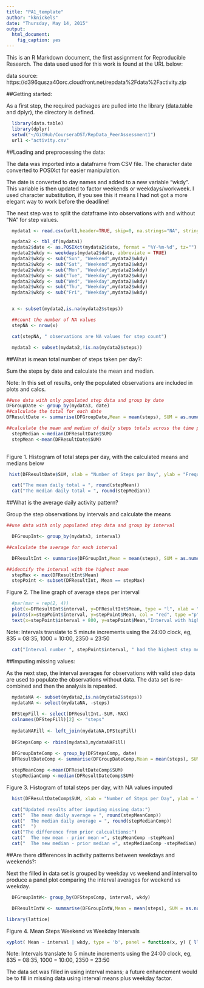 ```yaml
---
title: "PA1_template"
author: "kknickels"
date: "Thursday, May 14, 2015"
output:
  html_document:
    fig_caption: yes
---
```


This is an R Markdown document, the first assignment for Reproducible Research.  The data used used for this work is found at the URL below: 

data source:  https://d396qusza40orc.cloudfront.net/repdata%2Fdata%2Factivity.zip

##Getting started:

As a first step, the required packages are pulled into the library (data.table and dplyr), the directory is defined.
```r
  
  library(data.table)
  library(dplyr)
  setwd("~/GitHub/CourseraDST/RepData_PeerAssessment1")
  url1 <-"activity.csv"
```


##Loading and preprocessing the data:

The data was imported into a dataframe from CSV file.  The character date converted to POSIXct for easier manipulation.

The date is converted to day names and added to a new variable "wkdy".  This variable is then updated to factor weekends or weekdays/workweek.  I used character substitution, if you see this it means I had not got a more elegant way to work before the deadline!

The next step was to split the dataframe into observations with and without "NA" for step values.

```r
  
  mydata1 <- read.csv(url1,header=TRUE, skip=0, na.strings="NA", stringsAsFactors=FALSE,nrows=-1L)

  mydata2 <- tbl_df(mydata1)
  mydata2$date <- as.POSIXct(mydata2$date, format = "%Y-%m-%d", tz="")
  mydata2$wkdy <- weekdays(mydata2$date, abbreviate = TRUE)
  mydata2$wkdy <- sub("Sun", "Weekend",mydata2$wkdy)
  mydata2$wkdy <- sub("Sat", "Weekend",mydata2$wkdy)
  mydata2$wkdy <- sub("Mon", "Weekday",mydata2$wkdy) 
  mydata2$wkdy <- sub("Tue", "Weekday",mydata2$wkdy)
  mydata2$wkdy <- sub("Wed", "Weekday",mydata2$wkdy)
  mydata2$wkdy <- sub("Thu", "Weekday",mydata2$wkdy)
  mydata2$wkdy <- sub("Fri", "Weekday",mydata2$wkdy)


  x <- subset(mydata2,is.na(mydata2$steps))

  ##count the number of NA values 
  stepNA <- nrow(x)

  cat(stepNA, " observations are NA values for step count")

  mydata3 <- subset(mydata2,!is.na(mydata2$steps))

```
##What is mean total number of steps taken per day?:

Sum the steps by date and calculate the mean and median. 

Note: In this set of results, only the populated observations are included in plots and calcs.

```r

##use data with only populated step data and group by date
DFGroupDate <- group_by(mydata3, date)
##calculate the total for each date
DFResultDate <- summarise(DFGroupDate,Mean = mean(steps), SUM = as.numeric(sum(steps)))

##calculate the mean and median of daily steps totals across the time periods
  stepMedian <-median(DFResultDate$SUM) 
  stepMean <-mean(DFResultDate$SUM) 
 
```


Figure 1. Histogram of total steps per day, with the calculated means and medians below

```r
  
 hist(DFResultDate$SUM, xlab = "Number of Steps per Day", ylab = "Frequency", col = "red", main = "Histogram of Daily Step Total")

  cat("The mean daily total = ", round(stepMean))
  cat("The median daily total = ", round(stepMedian))

```

##What is the average daily activity pattern?

Group the step observations by intervals and calculate the means

```r
##use data with only populated step data and group by interval

  DFGroupInt<- group_by(mydata3, interval)

##calculate the average for each interval

  DFResultInt <- summarise(DFGroupInt,Mean = mean(steps), SUM = as.numeric(sum(steps)), MAX = as.numeric(max(steps)))

##identify the interval with the highest mean 
  stepMax <- max(DFResultInt$Mean)
  stepPoint <- subset(DFResultInt, Mean == stepMax)

```


Figure 2. The line graph of average steps per interval 
```r

  #par(mar = rep(2, 4))
  plot(x=DFResultInt$interval, y=DFResultInt$Mean, type = "l", xlab = "Intervals", ylab = "Average Steps per Interval")
  points(x=stepPoint$interval, y=stepPoint$Mean, col = "red", type ="p")
  text(x=stepPoint$interval + 800, y=stepPoint$Mean,"Interval with highest mean number of steps")

```


Note: Intervals translate to 5 minute increments using the 24:00 clock, eg, 835 = 08:35, 1000 = 10:00, 2350 = 23:50

```r

  cat("Interval number ", stepPoint$interval, " had the highest step mean of ", round(stepMax))
```

##Imputing missing values:

As the next step, the interval averages for observations with valid step data are used to populate the observations without data. The data set is re-combined and then the analysis is repeated. 

```r

  mydataNA <- subset(mydata2,is.na(mydata2$steps))
  mydataNA <- select(mydataNA, -steps)
  
  DFStepFill <- select(DFResultInt,-SUM,-MAX)
  colnames(DFStepFill)[2] <- "steps"
  
  mydataNAFill <- left_join(mydataNA,DFStepFill)
  
  DFStepsComp <- rbind(mydata3,mydataNAFill)
  
  DFGroupDateComp <- group_by(DFStepsComp, date)
  DFResultDateComp <- summarise(DFGroupDateComp,Mean = mean(steps), SUM = as.numeric(sum(steps)))

  stepMeanComp <-mean(DFResultDateComp$SUM)
  stepMedianComp <-median(DFResultDateComp$SUM)
```


Figure 3. Histogram of total steps per day, with NA values imputed
```r

  hist(DFResultDateComp$SUM, xlab = "Number of Steps per Day", ylab = "Frequency", col = "red", main = "Histogram of Daily Step Total (completed data)")

  cat("Updated results after imputing missing data:")
  cat("  The mean daily average = ", round(stepMeanComp))
  cat("  The median daily average = ", round(stepMedianComp))
  cat("  ")
  cat("The difference from prior calcualtions:")
  cat("  The new mean - prior mean =", stepMeanComp -stepMean)
  cat("  The new median - prior median =", stepMedianComp -stepMedian)

```

##Are there differences in activity patterns between weekdays and weekends?:

Next the filled in data set is grouped by weekday vs weekend and interval to produce a panel plot comparing the interval averages for weekend vs weekday.  

```r

  DFGroupIntW<- group_by(DFStepsComp, interval, wkdy)

  DFResultIntW <- summarise(DFGroupIntW,Mean = mean(steps), SUM = as.numeric(sum(steps)), MAX = as.numeric(max(steps)))

library(lattice)
```


Figure 4. Mean Steps Weekend vs Weekday Intervals
```r

xyplot( Mean ~ interval | wkdy, type = 'b', panel = function(x, y) { llines(x=x,y=y) }, data = DFResultIntW, main = "Steps by Interval Weekend vs Weekday", xlab = "Intervals", ylab = "Mean Steps per Interval", layout=(c(1,2)))
```

Note: Intervals translate to 5 minute increments using the 24:00 clock, eg, 835 = 08:35, 1000 = 10:00, 2350 = 23:50

The data set was filled in using interval means; a future enhancement would be to fill in missing data using interval means plus weekday factor.
